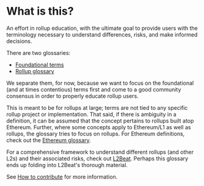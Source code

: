 # What is this?

An effort in rollup education, with the ultimate goal to provide users with the terminology necessary to understand differences, risks, and make informed decisions. 

There are two glossaries:
- [Foundational terms](/foundational-terms)
- [Rollup glossary](/rollup-glossary)

We separate them, for now, because we want to focus on the foundational (and at times contentious) terms first and come to a good community consensus in order to properly educate rollup users.

This is meant to be for rollups at large; terms are not tied to any specific rollup project or implementation. That said, if there is ambiguity in a definition, it can be assumed that the concept pertains to rollups built atop Ethereum. Further, where some concepts apply to Ethereum/L1 as well as rollups, the glossary tries to focus on rollups. For Ethereum definitions, check out the [Ethereum glossary](https://ethereum.org/en/glossary/).

For a comprehensive framework to understand different rollups (and other L2s) and their associated risks, check out [L2Beat](https://l2beat.com/scaling/risk). Perhaps this glossary ends up folding into L2Beat's thorough material. 

See [How to contribute](/how-to-contribute) for more information.
